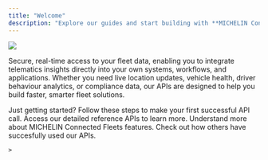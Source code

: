 ```yaml
---
title: "Welcome"
description: "Explore our guides and start building with **MICHELIN Connected Fleet APIs**.  Connect vehicles, drivers and journeys to your own systems in minutes."
---
```


<img
  className="block dark:hidden"
  src="/images/welcome_banner_2.png"
/>

Secure, real-time access to your fleet data, enabling you to integrate telematics insights directly into your own systems, workflows, and applications.  Whether you need live location updates, vehicle health, driver behaviour analytics, or compliance data, our APIs are designed to help you build faster, smarter fleet solutions.

<CardGroup cols={2}>
  <Card title="Quickstart" icon="pen-to-square">
    Just getting started?  Follow these steps to make your first successful API call.
  </Card>
  <Card title="Choose an API" icon="binoculars" href="https://mintlify.com/docs/development">
    Access our detailed reference APIs to learn more.
  </Card>
</CardGroup>

<CardGroup cols={2}>
  <Card title="Explore our solutions" icon="code" href="/solution/overview">
    Understand more about MICHELIN Connected Fleets features.
  </Card>
  <Card title="Get inspiration" icon="stars"  href="/stories">
    Check out how others have succesfully used our APIs.

    > 
  </Card>
</CardGroup>